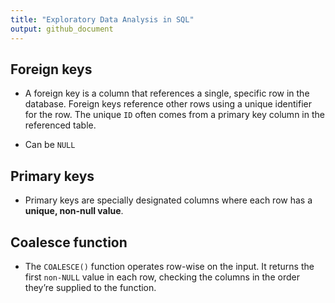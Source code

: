 ```yaml
---
title: "Exploratory Data Analysis in SQL"
output: github_document
---
```


## Foreign keys

* A foreign key is a column that references a single, specific row in the database. Foreign keys reference other rows using a unique identifier for the row. The unique `ID` often comes from a primary key column in the referenced table.

* Can be `NULL`

## Primary keys
 
* Primary keys are specially designated columns where each row has a **unique, non-null value**.

## Coalesce function

* The `COALESCE()` function operates row-wise on the input. It returns the first `non-NULL` value in each row, checking the columns in the order they're supplied to the function.







